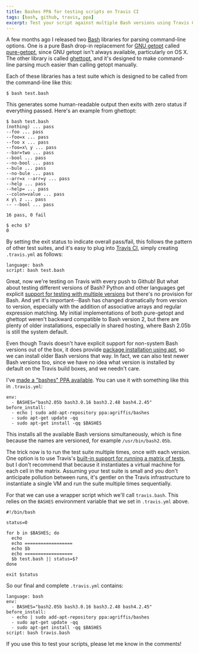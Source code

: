 ```yaml
---
title: Bashes PPA for testing scripts on Travis CI
tags: [bash, github, travis, ppa]
excerpt: Test your script against multiple Bash versions using Travis CI
---
```


A few months ago I released two [Bash](http://gnu.org/software/bash)
libraries for parsing command-line options. One is a pure Bash drop-in
replacement for [GNU getopt](http://software.frodo.looijaard.name/getopt/)
called [pure-getopt](http://github.com/agriffis/pure-getopt), since GNU
getopt isn't always available, particularly on OS X. The other library is
called [ghettopt](http://github.com/agriffis/ghettopt), and it's designed
to make command-line parsing much easier than calling getopt manually.

Each of these libraries has a test suite which is designed to be called
from the command-line like this:

```
$ bash test.bash
```

This generates some human-readable output then exits with zero status if
everything passed. Here's an example from ghettopt:

```
$ bash test.bash
(nothing) ... pass
--foo ... pass
--foo=x ... pass
--foo x ... pass
--foo=x\ y ... pass
--bar=two ... pass
--bool ... pass
--no-bool ... pass
--bule ... pass
--no-bule ... pass
--arr=x --arr=y ... pass
--help ... pass
--help= ... pass
--colon=value ... pass
x y\ z ... pass
-- --bool ... pass

16 pass, 0 fail

$ echo $?
0
```

By setting the exit status to indicate overall pass/fail, this follows the
pattern of other test suites, and it's easy to plug into [Travis CI](https://travis-ci.org/),
simply creating `.travis.yml` as follows:

```
language: bash
script: bash test.bash
```

Great, now we're testing on Travis with every push to Github! But what
about testing different versions of Bash? Python and other languages get
explicit
[support for testing with multiple versions](http://about.travis-ci.org/docs/user/build-configuration/#Python)
but there's no provision for Bash. And yet it's important--Bash has changed
dramatically from version to version, especially with the addition of
associative arrays and regular expression matching. My initial
implementations of both pure-getopt and ghettopt weren't backward
compatible to Bash version 2, but there are plenty of older installations,
especially in shared hosting, where Bash 2.05b is still the system default.

Even though Travis doesn't have explicit support for non-system Bash
versions out of the box, it does provide
[package installation using apt](http://about.travis-ci.org/docs/user/build-configuration/#Installing-Packages-Using-apt),
so we can install older Bash versions that way.  In fact, we can also test
newer Bash versions too, since we have no idea what version is installed by
default on the Travis build boxes, and we needn't care.

I've [made a "bashes" PPA available](https://launchpad.net/~agriffis/+archive/bashes).
You can use it with something like this in `.travis.yml`:

```
env:
  - BASHES="bash2.05b bash3.0.16 bash3.2.48 bash4.2.45"
before_install:
  - echo | sudo add-apt-repository ppa:agriffis/bashes
  - sudo apt-get update -qq
  - sudo apt-get install -qq $BASHES
```

This installs all the available Bash versions simultaneously, which is fine
because the names are versioned, for example `/usr/bin/bash2.05b`.

The trick now is to run the test suite multiple times, once with each
version. One option is to use Travis's
[built-in support for running a matrix of tests](http://about.travis-ci.org/docs/user/build-configuration/#Set-environment-variables),
but I don't recommend that because it instantiates a virtual machine for
each cell in the matrix. Assuming your test suite is small and you don't
anticipate pollution between runs, it's gentler on the Travis
infrastructure to instantiate a single VM and run the suite multiple times
sequentially.

For that we can use a wrapper script which we'll call `travis.bash`. This
relies on the `BASHES` environment variable that we set in `.travis.yml`
above.

```
#!/bin/bash

status=0

for b in $BASHES; do
  echo
  echo ==================
  echo $b
  echo ==================
  $b test.bash || status=$?
done

exit $status
```

So our final and complete `.travis.yml` contains:

```
language: bash
env:
  - BASHES="bash2.05b bash3.0.16 bash3.2.48 bash4.2.45"
before_install:
  - echo | sudo add-apt-repository ppa:agriffis/bashes
  - sudo apt-get update -qq
  - sudo apt-get install -qq $BASHES
script: bash travis.bash
```

If you use this to test your scripts, please let me know in the comments!
